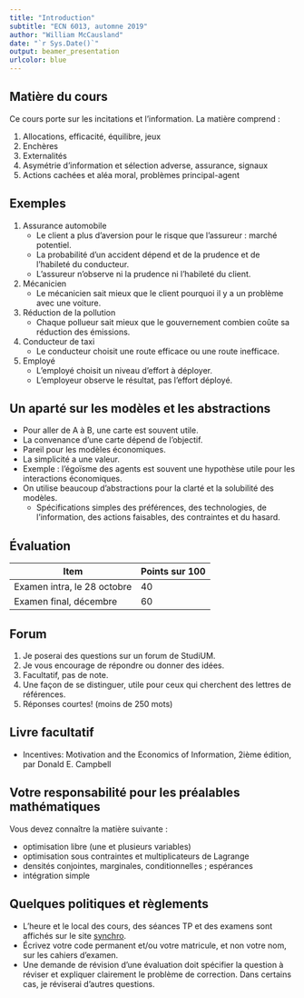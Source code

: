 ```yaml
---
title: "Introduction"
subtitle: "ECN 6013, automne 2019"
author: "William McCausland"
date: "`r Sys.Date()`"
output: beamer_presentation
urlcolor: blue
---
```


## Matière du cours
Ce cours porte sur les incitations et l'information. La matière comprend :

1. Allocations, efficacité, équilibre, jeux
1. Enchères
1. Externalités
1. Asymétrie d'information et sélection adverse, assurance, signaux
1. Actions cachées et aléa moral, problèmes principal-agent

## Exemples
1. Assurance automobile
    + Le client a plus d'aversion pour le risque que l'assureur : marché potentiel.
    + La probabilité d'un accident dépend et de la prudence et de l'habileté du conducteur.
    + L'assureur n'observe ni la prudence ni l'habileté du client.
1. Mécanicien
    + Le mécanicien sait mieux que le client pourquoi il y a un problème avec une voiture.
1. Réduction de la pollution
    + Chaque pollueur sait mieux que le gouvernement combien coûte sa réduction des émissions.
1. Conducteur de taxi
    + Le conducteur choisit une route efficace ou une route inefficace.
1. Employé
    + L'employé choisit un niveau d'effort à déployer.
    + L'employeur observe le résultat, pas l'effort déployé.

## Un aparté sur les modèles et les abstractions
+ Pour aller de A à B, une carte est souvent utile.
+ La convenance d'une carte dépend de l'objectif.
+ Pareil pour les modèles économiques.
+ La simplicité a une valeur.
+ Exemple : l'égoïsme des agents est souvent une hypothèse utile pour les interactions économiques.
+ On utilise beaucoup d'abstractions pour la clarté et la solubilité des modèles.
    + Spécifications simples des préférences, des technologies, de l'information, des actions faisables, des contraintes et du hasard.

## Évaluation

|Item |Points sur 100|
|-----|--------------------|
|Examen intra, le 28 octobre|40|
|Examen final, décembre|60|

## Forum
1. Je poserai des questions sur un forum de StudiUM.
1. Je vous encourage de répondre ou donner des idées.
1. Facultatif, pas de note.
1. Une façon de se distinguer, utile pour ceux qui cherchent des lettres de références.
1. Réponses courtes! (moins de 250 mots)

## Livre facultatif
+ Incentives: Motivation and the Economics of Information, 2ième édition, par Donald E. Campbell

## Votre responsabilité pour les préalables mathématiques
Vous devez connaître la matière suivante :

+ optimisation libre (une et plusieurs variables)
+ optimisation sous contraintes et multiplicateurs de Lagrange
+ densités conjointes, marginales, conditionnelles ; espérances
+ intégration simple

## Quelques politiques et règlements
+ L'heure et le local des cours, des séances TP et des examens sont affichés sur le site [synchro](https://www.synchro.umontreal.ca).
+ Écrivez votre code permanent et/ou votre matricule, et non votre nom, sur les cahiers d'examen.
+ Une demande de révision d'une évaluation doit spécifier la question à réviser et expliquer clairement le problème de correction.
Dans certains cas, je réviserai d'autres questions.
